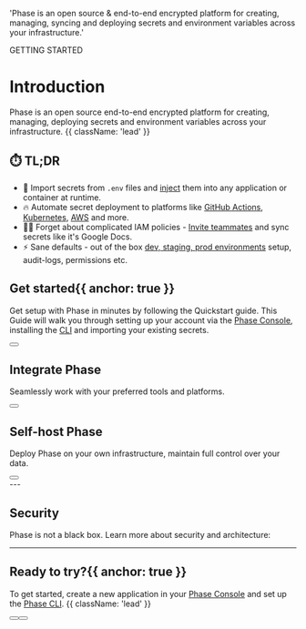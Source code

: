 

  'Phase is an open source & end-to-end encrypted platform for creating, managing, syncing and deploying secrets and environment variables across your infrastructure.'

<HeroPattern />

<Tag variant="small">GETTING STARTED</Tag>

# Introduction

Phase is an open source end-to-end encrypted platform for creating, managing, deploying secrets and environment variables across your infrastructure. {{ className: 'lead' }}

## ⏱️ TL;DR

- 🎯 Import secrets from `.env` files and [inject](/quickstart#3-inject-secrets) them into any application or container at runtime.
- 🔥 Automate secret deployment to platforms like [GitHub Actions](/integrations/platforms/github-actions), [Kubernetes](/integrations/platforms/kubernetes), [AWS](/integrations/platforms/aws-secrets-manager) and more.
- 👨‍💻 Forget about complicated IAM policies - [Invite teammates](/console/users#add-users-to-an-organisation) and sync secrets like it's Google Docs.
- ⚡ Sane defaults - out of the box [dev, staging, prod environments](/console/environments) setup, audit-logs, permissions etc.

## Get started{{ anchor: true }}

Get setup with Phase in minutes by following the Quickstart guide. This Guide will walk you through setting up your account via the [Phase Console](/#phase-console), installing the [CLI](/#phase-cli) and importing your existing secrets.

<div className="not-prose mb-16 mt-6 flex gap-3">
  <Button href="/quickstart" arrow="right" children="🚀 Quickstart" />
</div>

<Platform />

## Integrate Phase

Seamlessly work with your preferred tools and platforms.

<PlatformsIntegration />

<div className="not-prose">
  <Button
    href="integrations/platforms/docker"
    variant="text"
    arrow="right"
    children="Explore Platforms Integrations"
  />
</div>

## Self-host Phase

Deploy Phase on your own infrastructure, maintain full control over your data.

<Deployments />

<div className="not-prose">
  <Button
    href="/self-hosting"
    variant="text"
    arrow="right"
    children="Explore Deployment Options"
  />
</div>
---

## Security

Phase is not a black box. Learn more about security and architecture:

<SecurityResources />

---

## Ready to try?{{ anchor: true }}

To get started, create a new application in your [Phase Console](https://console.phase.dev) and set up the [Phase CLI](/cli/usage). {{ className: 'lead' }}

<div className="not-prose mb-16 mt-6 flex gap-3">
  <Button href="/quickstart" arrow="right" children="🚀 Quickstart" />
  <Button
    href="/integrations"
    variant="outline"
    children="Explore Integrations"
  />
</div>
